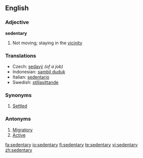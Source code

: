 ==English==

===Adjective===
'''sedentary'''

# Not moving; staying in the [[vicinity]]

{{rfc-level|Translations at L3+}}

===Translations===
*Czech: [[sedavý]] {{m}} ''(of a job)''
*Indonesian: [[sambil duduk]]
*Italian: [[sedentario]]
*Swedish: [[stillasittande]]

===Synonyms===
# [[Settled]]

===Antonyms===
# [[Migratory]]
# [[Active]]

[[fa:sedentary]]
[[io:sedentary]]
[[fi:sedentary]]
[[te:sedentary]]
[[vi:sedentary]]
[[zh:sedentary]]